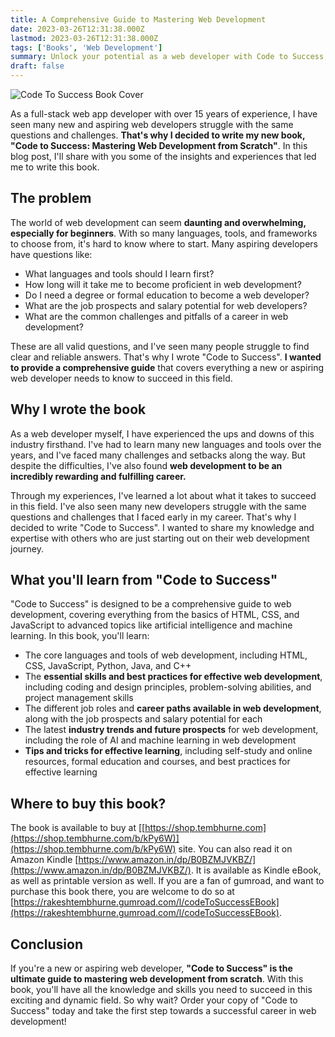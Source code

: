 ```yaml
---
title: A Comprehensive Guide to Mastering Web Development
date: 2023-03-26T12:31:38.000Z
lastmod: 2023-03-26T12:31:38.000Z
tags: ['Books', 'Web Development']
summary: Unlock your potential as a web developer with Code to Success, the ultimate guide to mastering web development. Written by expert Rakesh Tembhurne, this book provides practical advice and best practices to help you succeed in the dynamic world of web development.
draft: false
---
```


![Code To Success Book Cover](/static/images/2023/03/code-to-success-cover-image.jpeg)

As a full-stack web app developer with over 15 years of experience, I have seen many new and aspiring web developers struggle with the same questions and challenges. **That's why I decided to write my new book, "Code to Success: Mastering Web Development from Scratch"**. In this blog post, I'll share with you some of the insights and experiences that led me to write this book.

## The problem

The world of web development can seem **daunting and overwhelming, especially for beginners**. With so many languages, tools, and frameworks to choose from, it's hard to know where to start. Many aspiring developers have questions like:

- What languages and tools should I learn first?
- How long will it take me to become proficient in web development?
- Do I need a degree or formal education to become a web developer?
- What are the job prospects and salary potential for web developers?
- What are the common challenges and pitfalls of a career in web development?

These are all valid questions, and I've seen many people struggle to find clear and reliable answers. That's why I wrote "Code to Success". **I wanted to provide a comprehensive guide** that covers everything a new or aspiring web developer needs to know to succeed in this field.

## Why I wrote the book

As a web developer myself, I have experienced the ups and downs of this industry firsthand. I've had to learn many new languages and tools over the years, and I've faced many challenges and setbacks along the way. But despite the difficulties, I've also found **web development to be an incredibly rewarding and fulfilling career.**

Through my experiences, I've learned a lot about what it takes to succeed in this field. I've also seen many new developers struggle with the same questions and challenges that I faced early in my career. That's why I decided to write "Code to Success". I wanted to share my knowledge and expertise with others who are just starting out on their web development journey.

## What you'll learn from "Code to Success"

"Code to Success" is designed to be a comprehensive guide to web development, covering everything from the basics of HTML, CSS, and JavaScript to advanced topics like artificial intelligence and machine learning. In this book, you'll learn:

- The core languages and tools of web development, including HTML, CSS, JavaScript, Python, Java, and C++
- The **essential skills and best practices for effective web development**, including coding and design principles, problem-solving abilities, and project management skills
- The different job roles and **career paths available in web development**, along with the job prospects and salary potential for each
- The latest **industry trends and future prospects** for web development, including the role of AI and machine learning in web development
- **Tips and tricks for effective learning**, including self-study and online resources, formal education and courses, and best practices for effective learning

## Where to buy this book?

The book is available to buy at [[https://shop.tembhurne.com](https://shop.tembhurne.com/b/kPy6W)](https://shop.tembhurne.com/b/kPy6W) site. You can also read it on Amazon Kindle [https://www.amazon.in/dp/B0BZMJVKBZ/](https://www.amazon.in/dp/B0BZMJVKBZ/). It is available as Kindle eBook, as well as printable version as well. If you are a fan of gumroad, and want to purchase this book there, you are welcome to do so at [https://rakeshtembhurne.gumroad.com/l/codeToSuccessEBook](https://rakeshtembhurne.gumroad.com/l/codeToSuccessEBook).

## Conclusion

If you're a new or aspiring web developer, **"Code to Success" is the ultimate guide to mastering web development from scratch**. With this book, you'll have all the knowledge and skills you need to succeed in this exciting and dynamic field. So why wait? Order your copy of "Code to Success" today and take the first step towards a successful career in web development!
